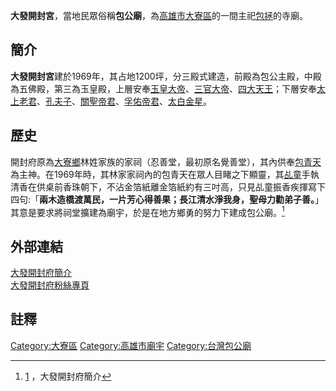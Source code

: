 {{東亞廟宇
| name = 大發開封宮
| img = 
| img_capt = 
| image_width = 
| chinese=
| tradchi=
| simpchi=
| zhuyin=
| pinyin=
| typy=
| wg=
| nihongo =
| hiragana =
| romaji =
| hangul=
| hanja=
| rr=
| mr=
| vietnamese=
| location = {{TWN}}[[高雄市|高雄市]]<br />[[大寮區|大寮區]][[大寮里|大寮里]]{{lang|zh_tw|}}開封街120號
| coordinates =
| god = [[馬國公|馬國公]]
| type = 地方公廟
| struct =  
| open_year = 1969年（民國58年）
| cere_date = 
| people = 
| cultural_collection =
| history = 
|}}

'''大發開封宮'''，當地民眾俗稱'''包公廟'''，為[[高雄市|高雄市]][[大寮區|大寮區]]的一間主祀[[包拯|包拯]]的寺廟。

== 簡介 ==
'''大發開封宮'''建於1969年，其占地1200坪，分三殿式建造，前殿為包公主殿，中殿為五佛殿，第三為玉皇殿，上層安奉[[玉皇大帝|玉皇大帝]]、[[三官大帝|三官大帝]]、[[四大天王|四大天王]]；下層安奉[[太上老君|太上老君]]、[[孔夫子|孔夫子]]、[[關聖帝君|關聖帝君]]、[[孚佑帝君|孚佑帝君]]、[[太白金星|太白金星]]。

== 歷史 ==
開封府原為[[大寮區|大寮鄉]]林姓家族的家祠（忍善堂，最初原名覺善堂），其內供奉[[包青天|包青天]]為主神。在1969年時，其林家家祠內的包青天在眾人目睹之下顯靈，其[[乩童|乩童]]手執清香在供桌前香珠朝下，不沾金箔紙離金箔紙約有三吋高，只見乩童振香疾揮寫下四句:「'''兩木造橋渡萬民，一片芳心得善果；長江清水淨我身，聖母力勸弟子善。'''」其意是要求將祠堂擴建為廟宇，於是在地方鄉勇的努力下建成包公廟。<ref>[http://www.zzn.ks.edu.tw/dalouw/house-2.htm#廟殿由來] {{Wayback|url=http://www.zzn.ks.edu.tw/dalouw/house-2.htm#廟殿由來 |date=20130518163354 }}，大發開封府簡介</ref>


== 外部連結 ==
[http://www.zzn.ks.edu.tw/dalouw/house-2.htm#廟殿由來 大發開封府簡介]{{Wayback|url=http://www.zzn.ks.edu.tw/dalouw/house-2.htm#廟殿由來 |date=20130518163354 }}<br />
[https://www.facebook.com/dfkfg.mgg 大發開封府粉絲專頁] {{Wayback|url=https://www.facebook.com/dfkfg.mgg |date=20200613162822 }}

==註釋==
{{Reflist}}

[[Category:大寮區|Category:大寮區]]
[[Category:高雄市廟宇|Category:高雄市廟宇]]
[[Category:台灣包公廟|Category:台灣包公廟]]

{{道教小作品}}